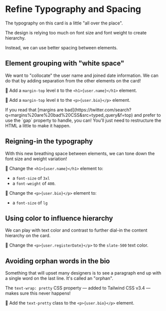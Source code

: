 # Refine Typography and Spacing

The typography on this card is a little "all over the place".

The design is relying too much on font size and font weight to create hierarchy.

Instead, we can use better spacing between elements.

## Element grouping with "white space"

We want to "collocate" the user name and joined date information. We can do that by adding separation from the other elements on the card!

🐨 Add a `margin-top` level `8` to the `<h1>{user.name}</h1>` element.

🐨 Add a `margin-top` level `8` to the `<p>{user.bio}</p>` element.

<callout-info>
	If you read that [margins are
	bad](https://twitter.com/search?q=margins%20are%20bad%20CSS&src=typed_query&f=top)
	and prefer to use the `gap` property to handle, you can! You'll just need to
	restructure the HTML a little to make it happen.
</callout-info>

## Reigning-in the typography

With this new breathing space between elements, we can tone down the font size and weight variation!

🐨 Change the `<h1>{user.name}</h1>` element to:

- a `font-size` of `3xl`
- a `font-weight` of `400`.

🐨 Change the `<p>{user.bio}</p>` element to:

- a `font-size` of `lg`

## Using color to influence hierarchy

We can play with text color and contrast to further dial-in the content hierarchy on the card.

🐨 Change the `<p>{user.registerDate}</p>` to the `slate-500` text color.

## Avoiding orphan words in the bio

Something that will upset many designers is to see a paragraph end up with a single word on the last line. It's called an "orphan".

The `text-wrap: pretty` CSS property — added to Tailwind CSS v3.4 — makes sure this never happens!

🐨 Add the `text-pretty` class to the `<p>{user.bio}</p>` element.
